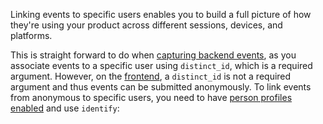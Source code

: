 Linking events to specific users enables you to build a full picture of how they're using your product across different sessions, devices, and platforms. 

This is straight forward to do when [capturing backend events](/docs/product-analytics/capture-events?tab=Node.js), as you associate events to a specific user using `distinct_id`, which is a required argument. However, on the [frontend](/docs/getting-started/send-events#sending-custom-properties-on-an-event), a `distinct_id` is not a required argument and thus events can be submitted anonymously. To link events from anonymous to specific users, you need to have [person profiles enabled](/docs/data/persons) and use `identify`:


<IdentifyFrontendCode />